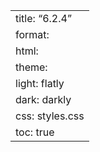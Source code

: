 ---
title: "6.2.4"
format:
    html:
        theme:
            light: flatly
            dark: darkly
        css: styles.css
        toc: true
---